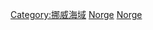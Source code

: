 {{Commonscat|Straits of Norway}}

[[Category:挪威海域|Category:挪威海域]]
[[Category:歐洲海峽|Norge]]
[[Category:各國海峽|Norge]]